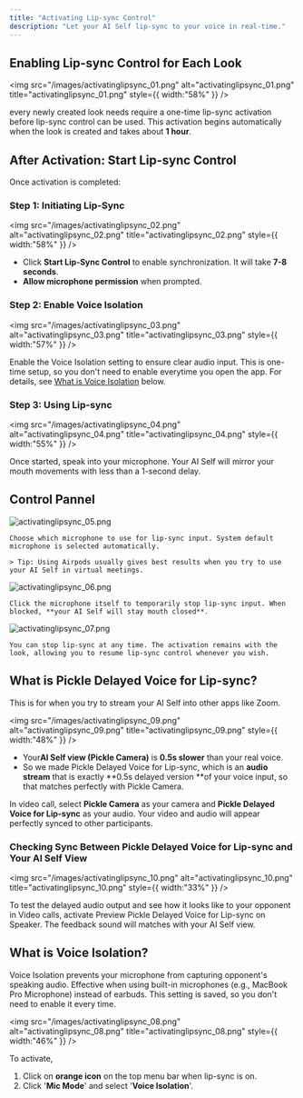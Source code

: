 ```yaml
---
title: "Activating Lip-sync Control"
description: "Let your AI Self lip-sync to your voice in real-time."
---
```



## Enabling Lip-sync Control for Each Look

<img
  src="/images/activatinglipsync_01.png"
  alt="activatinglipsync_01.png"
  title="activatinglipsync_01.png"
  style={{ width:"58%" }}
/>

every newly created look needs require a one-time lip-sync activation before lip-sync control can be used. This activation begins automatically when the look is created and takes about **1 hour**.

## After Activation: Start Lip-sync Control

Once activation is completed:

### Step 1: Initiating Lip-Sync

<img
  src="/images/activatinglipsync_02.png"
  alt="activatinglipsync_02.png"
  title="activatinglipsync_02.png"
  style={{ width:"58%" }}
/>

- Click **Start Lip-Sync Control** to enable synchronization. It will take **7-8 seconds**.
- **Allow microphone permission** when prompted.

### Step 2: Enable Voice Isolation

<img
  src="/images/activatinglipsync_03.png"
  alt="activatinglipsync_03.png"
  title="activatinglipsync_03.png"
  style={{ width:"57%" }}
/>

Enable the Voice Isolation setting to ensure clear audio input. This is one-time setup, so you don't need to enable everytime you open the app. For details, see <u>What is Voice Isolation</u> below.

### Step 3: Using Lip-sync

<img
  src="/images/activatinglipsync_04.png"
  alt="activatinglipsync_04.png"
  title="activatinglipsync_04.png"
  style={{ width:"55%" }}
/>

Once started, speak into your microphone. Your AI Self will mirror your mouth movements with less than a 1-second delay.

## Control Pannel

<AccordionGroup>
  <Accordion title="Selecting Microphone" icon="microphone-stand">
    <img
      src="/images/activatinglipsync_05.png"
      alt="activatinglipsync_05.png"
      title="activatinglipsync_05.png"
      className="mr-auto"
      style={{ width:"42%" }}
    />

    Choose which microphone to use for lip-sync input. System default microphone is selected automatically.

    > Tip: Using Airpods usually gives best results when you try to use your AI Self in virtual meetings.
  </Accordion>
  <Accordion title="Blocking Voice input" icon="microphone-slash">
    <img
      src="/images/activatinglipsync_06.png"
      alt="activatinglipsync_06.png"
      title="activatinglipsync_06.png"
      style={{ width:"42%" }}
    />

    Click the microphone itself to temporarily stop lip-sync input. When blocked, **your AI Self will stay mouth closed**.
  </Accordion>
  <Accordion title="Ending Lip-sync Control" icon="circle-xmark">
    <img
      src="/images/activatinglipsync_07.png"
      alt="activatinglipsync_07.png"
      title="activatinglipsync_07.png"
      style={{ width:"40%" }}
    />

    You can stop lip-sync at any time. The activation remains with the look, allowing you to resume lip-sync control whenever you wish.
  </Accordion>
</AccordionGroup>

## What is Pickle Delayed Voice for Lip-sync?

This is for when you try to stream your AI Self into other apps like Zoom.

<img
  src="/images/activatinglipsync_09.png"
  alt="activatinglipsync_09.png"
  title="activatinglipsync_09.png"
  style={{ width:"48%" }}
/>

- Your**AI Self view (Pickle Camera)**  is **0.5s slower** than your real voice.
- So we made Pickle Delayed Voice for Lip-sync, which is an **audio stream** that is exactly \*\*0.5s delayed version \*\*of your voice input, so that matches perfectly with Pickle Camera.

In video call, select **Pickle Camera** as your camera and **Pickle Delayed Voice for Lip-sync** as your audio. Your video and audio will appear perfectly synced to other participants.

### Checking Sync Between Pickle Delayed Voice for Lip-sync and Your AI Self View

<img
  src="/images/activatinglipsync_10.png"
  alt="activatinglipsync_10.png"
  title="activatinglipsync_10.png"
  style={{ width:"33%" }}
/>

To test the delayed audio output and see how it looks like to your opponent in Video calls, activate Preview Pickle Delayed Voice for Lip-sync on Speaker. The feedback sound will matches with your AI Self view.

## What is Voice Isolation?

Voice Isolation prevents your microphone from capturing opponent's speaking audio. Effective when using built-in microphones (e.g., MacBook Pro Microphone) instead of earbuds. This setting is saved, so you don't need to enable it every time.

<img
  src="/images/activatinglipsync_08.png"
  alt="activatinglipsync_08.png"
  title="activatinglipsync_08.png"
  style={{ width:"46%" }}
/>

To activate,

1. Click on **orange  icon** on the top menu bar when lip-sync is on.
2. Click '**Mic Mode**' and select '**Voice Isolation**'.